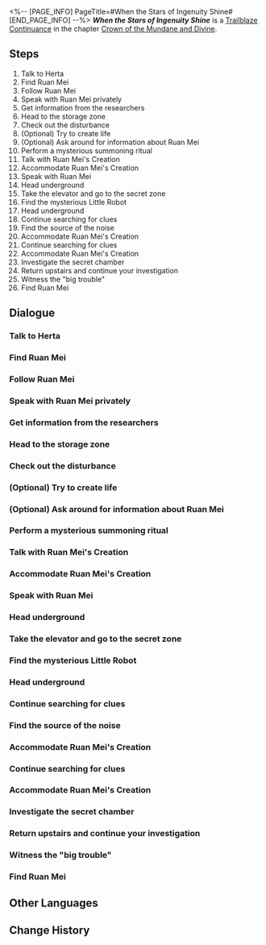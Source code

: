 <%-- [PAGE_INFO]
PageTitle=#When the Stars of Ingenuity Shine#
[END_PAGE_INFO] --%>
{{Stub|Dialogue.}}
{{Mission Infobox
|id            = 2001001
|title         = 
|image         = Mission When the Stars of Ingenuity Shine.png{{subst:void|<!--$UPLOAD:<<SpriteOutput/Chronicle/2001001.png>-<Mission When the Stars of Ingenuity Shine.png>-<Fate's Atlas Images>>-->}}
|type          = Trailblaze Continuance
|event_name    = 
|chapter       = Crown of the Mundane and Divine
|requirements  = [[Trailblaze Mission]] ''[[Silent Galaxy]]'' completed
|summary       = Herta, Ruan Mei, and Screwllum have actually met on the space station. During this unprecedented time period, you secretly assist Ruan Mei in recovering the "little lifeform" roaming around the station and uncovering her greater secrets...<br />As everything concludes, memories of your time with Ruan Mei become blurred. When you look back at her... all you can remember is the aroma of her hair.
|characters    = "Creations' Translator"; Asta; Coriander Sesame Paste Lifeform; Department of Ecology Researcher; Fried Cold Rice Robot; Herta; Implement Researcher; Milk Almond Lifeform; Replicated Phase Flame; Replicated Trotter; Ruan Mei; Ruan Mei's Creation; Trailblazer
|startLocation = [[Herta Space Station]] - [[Master Control Zone]]
|world         = Herta Space Station
|area          = Master Control Zone
|prev          = 
|next          = Mundane Troubles
|rewards       = Trailblaze EXP*1,100; Stellar Jade*110; Traveler's Guide*12; Refined Aether*8; Lost Crystal*8; Snack Life (Profile Picture)*1 { text = Snack Life }; Credit*140,000
}}
'''''When the Stars of Ingenuity Shine''''' is a [[Trailblaze Continuance]] in the chapter [[Crown of the Mundane and Divine]].

==Steps==
# Talk to Herta
# Find Ruan Mei
# Follow Ruan Mei
# Speak with Ruan Mei privately
# Get information from the researchers
# Head to the storage zone
# Check out the disturbance
# (Optional) Try to create life
# (Optional) Ask around for information about Ruan Mei
# Perform a mysterious summoning ritual
# Talk with Ruan Mei's Creation
# Accommodate Ruan Mei's Creation
# Speak with Ruan Mei
# Head underground
# Take the elevator and go to the secret zone
# Find the mysterious Little Robot
# Head underground
# Continue searching for clues
# Find the source of the noise
# Accommodate Ruan Mei's Creation
# Continue searching for clues
# Accommodate Ruan Mei's Creation
# Investigate the secret chamber
# Return upstairs and continue your investigation
# Witness the "big trouble"
# Find Ruan Mei

<!--
==Gameplay Notes==

--><!--
==Trial Character==

-->
==Dialogue==
{{Stub Dialogue}}
{{Dialogue End}}

===Talk to Herta{{subst:void|<!--200100103-->}}===
{{Mission Description|type=continuance|location=Master Control Zone|update|As the Simulated Universe receives another update, the space station remains bustling with activity. This time, several prominent figures from the Genius Society have all arrived at the space station! You receive a message from Herta, who informs you that Ruan Mei has also arrived at the space station. It's time to go meet her...}}
{{Dialogue Start}}
:{{tx}}
{{Dialogue End}}

===Find Ruan Mei{{subst:void|<!--200100106-->}}===
{{Mission Description|type=continuance|location=Supply Zone|update|The space station has been bustling with activity lately. With the latest update to the Simulated Universe and the gathering of prominent figures from the Genius Society, everyone seems to have their own agenda. You can't help but feel that there might be some unexpected events on the horizon. <br />You don't know Ruan Mei's exact location, so you have to look for her...}}
{{Dialogue Start}}
:{{tx}}
{{Dialogue End}}

===Follow Ruan Mei{{subst:void|<!--200100104-->}}===
{{Mission Description|type=continuance|location=Supply Zone|update|The space station has been bustling with activity lately. With the latest update to the Simulated Universe and the gathering of prominent figures from the Genius Society, everyone seems to have their own agenda. You can't help but feel that there might be some unexpected events on the horizon. <br />Ruan Mei's demeanor strikes you as peculiar, and she appears to have something to tell you...}}
{{Dialogue Start}}
:{{tx}}
{{Dialogue End}}

===Speak with Ruan Mei privately{{subst:void|<!--200100108-->}}===
{{Dialogue Start}}
:{{tx}}
{{Dialogue End}}

===Get information from the researchers{{subst:void|<!--200100107-->}}===
{{Mission Description|type=continuance|location=Master Control Zone|update|Ruan Mei, the master nurturer of life, asks you to recover the "little lifeforms" that are running amok on the space station. She even goes so far as to feed you an "Anti-Truth Serum" to ensure you don't reveal this matter.<br />What could she be thinking?}}
{{Dialogue Start}}
:{{tx}}
{{Dialogue End}}

===Head to the storage zone{{subst:void|<!--200100109-->}}===
{{Dialogue Start}}
:{{tx}}
{{Dialogue End}}

===Check out the disturbance{{subst:void|<!--200100112-->}}===
{{Dialogue Start}}
:{{tx}}
{{Dialogue End}}

===(Optional) Try to create life{{subst:void|<!--200100121-->}}===
{{Dialogue Start}}
:{{tx}}
{{Dialogue End}}

===(Optional) Ask around for information about Ruan Mei{{subst:void|<!--200100143-->}}===
{{Dialogue Start}}
:{{tx}}
{{Dialogue End}}

===Perform a mysterious summoning ritual{{subst:void|<!--200100115-->}}===
{{Dialogue Start}}
:{{tx}}
{{Dialogue End}}

===Talk with Ruan Mei's Creation{{subst:void|<!--200100116-->}}===
{{Mission Description|type=continuance|location=Storage Zone|update|Ruan Mei's "life creations" are actually pastries with a life of their own! They have even developed their own "emotions," "thoughts," and "will"...<br />Now you have to find a way to recover them.}}
{{Dialogue Start}}
:{{tx}}
{{Dialogue End}}

===Accommodate Ruan Mei's Creation{{subst:void|<!--200100156-->}}===
{{Mission Description|type=continuance|location=Storage Zone|update|The space station has a secret zone? This might just be something not even most the researchers know about. You investigate alone, and find the space filled with many incredible objects...}}
{{Dialogue Start}}
:{{tx}}
{{Mission Description|type=continuance|location=Storage Zone|update|Ruan Mei's "life creations" are actually pastries with a life of their own! They have even developed their own "emotions," "thoughts," and "will"...<br />Now you have to find a way to recover them.}}
{{Dialogue End}}

===Speak with Ruan Mei{{subst:void|<!--200100120-->}}===
{{Mission Description|type=continuance|location=Herta's Office|update|Ruan Mei's "life creations" are actually pastries with a life of their own! They have even developed their own "emotions," "thoughts," and "will"...<br />You've done well, but it seems Ruan Mei has new requests...}}
{{Dialogue Start}}
:{{tx}}
{{Dialogue End}}

===Head underground{{subst:void|<!--200100141-->}}===
{{Mission Description|type=continuance|location=Herta's Office|update|The space station has a secret zone? This might just be something not even most the researchers know about. You investigate alone, and find the space filled with many incredible objects...}}
{{Dialogue Start}}
:{{tx}}
{{Dialogue End}}

===Take the elevator and go to the secret zone{{subst:void|<!--200100154-->}}===
{{Mission Description|type=continuance|location=Storage Zone|update|The space station has a secret zone? This might just be something not even most the researchers know about. Now you need to investigate alone...}}
{{Dialogue Start}}
:{{tx}}
{{Dialogue End}}

===Find the mysterious Little Robot{{subst:void|<!--200100122-->}}===
{{Mission Description|type=continuance|location=Seclusion Zone|update|The space station has a secret zone? This might just be something not even most the researchers know about. You investigate alone, and find the space filled with many incredible objects...}}
{{Dialogue Start}}
:{{tx}}
{{Dialogue End}}

===Head underground{{subst:void|<!--200100114-->}}===
{{Dialogue Start}}
:{{tx}}
{{Dialogue End}}

===Continue searching for clues{{subst:void|<!--200100123-->}}===
{{Dialogue Start}}
:{{tx}}
{{Dialogue End}}

===Find the source of the noise{{subst:void|<!--200100124-->}}===
{{Dialogue Start}}
:{{tx}}
{{Dialogue End}}

===Accommodate Ruan Mei's Creation{{subst:void|<!--200100147-->}}===
{{Dialogue Start}}
:{{tx}}
{{Dialogue End}}

===Continue searching for clues{{subst:void|<!--200100128-->}}===
{{Dialogue Start}}
:{{tx}}
{{Dialogue End}}

===Accommodate Ruan Mei's Creation{{subst:void|<!--200100132-->}}===
{{Dialogue Start}}
:{{tx}}
{{Dialogue End}}

===Investigate the secret chamber{{subst:void|<!--200100133-->}}===
{{Dialogue Start}}
:{{tx}}
{{Dialogue End}}

===Return upstairs and continue your investigation{{subst:void|<!--200100155-->}}===
{{Dialogue Start}}
:{{tx}}
{{Dialogue End}}

===Witness the "big trouble"{{subst:void|<!--200100136-->}}===
{{Mission Description|type=continuance|location=Seclusion Zone|update|A man masked by a strange plaster sculpture appears in front of you and pointed out Ruan Mei's lies. Her ambitions are far greater than they appear to be! ...<br />The thing she's cultivating... what is it, exactly?}}
{{Dialogue Start}}
:{{tx}}
{{Dialogue End}}

===Find Ruan Mei{{subst:void|<!--200100139-->}}===
{{Mission Description|type=continuance|location=Supply Zone|update|After this perplexing experience, you feel like you understand Ruan Mei less and less. She treats you with closeness but feeds you the "Anti-Truth Serum," concealing her true research purpose all along. She seems reserved, yet her ambitions are immeasurable... What kind of person is she really?}}
{{Dialogue Start}}
:{{tx}}
{{Dialogue End}}

==Other Languages==
{{Other Languages
|en   = When the Stars of Ingenuity Shine
|zhs  = 天才群星闪耀时
|zht  = 天才群星閃耀時
|ja   = 天才の星の時間
|ko   = 천재의 뭇별이 빛날 때
|es   = Cuando brillan las estrellas del ingenio
|fr   = Alors que brillent les étoiles de l'ingéniosité
|ru   = Гори, гори, моя звезда гениальности
|th   = เมื่อหมู่ดาวแห่งอัจฉริยะเปล่งประกาย
|vi   = Khi Thiên Tài Tề Tựu Giữa Ngân Hà
|de   = Wenn die Sterne des Einfallsreichtums leuchten
|id   = Saat Bintang-Bintang Jenius Bersinar
|pt   = Quando as Estrelas da Engenhosidade Brilham
}}

==Change History==
{{Change History|1.6}}
